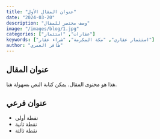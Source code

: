 ```yaml
---
title: "عنوان المقال الأول"
date: "2024-03-20"
description: "وصف مختصر للمقال"
image: "/images/blog/1.jpg"
categories: ["عقارات", "استثمار"]
keywords: ["استثمار عقاري", "مكة المكرمة", "شراء عقار"]
author: "ظافر العمري"
---
```


## عنوان المقال

هذا هو محتوى المقال. يمكن كتابة النص بسهولة هنا.

## عنوان فرعي

- نقطة أولى
- نقطة ثانية
- نقطة ثالثة
